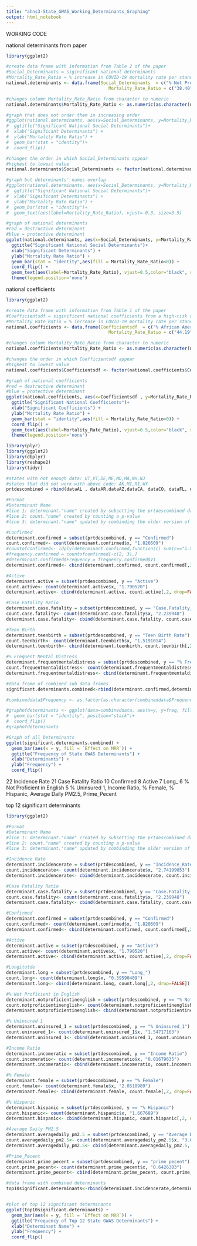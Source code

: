 ```yaml
---
title: "ahns3-State_GWAS_Working_Determinants_Graphing"
output: html_notebook
---
```


WORKING CODE

national determinants from paper
```r
library(ggplot2)

#create data frame with information from Table 2 of the paper
#Social_Determinants = siginificant national determinants
#Mortality_Rate_Ratio = % increase in COVID-19 mortality rate per standard deviation increase of coefficient
national.determinants <- data.frame(Social_Determinants  = c("% Not Proficient in English","Average Daily PM 2.5","% Uninsured","% Overcrowded Housing","% Fair or Poor Health","Motor Vehicle Mortality Rate","% Vaccinated for Influenza","Preventable Hospitalization Rate","Cancer Death Rate","Deaths of Despair Rate","Average Grade Performance","Age-Adjusted Suicide Rate","% Excessive Drinking"),
                                       Mortality_Rate_Ratio = c("38.40","36.90","36.88","24.61","24.20","14.47","14.10","10.82","9.40","-8.51","-13.4","-13.7","-14.56"))

#changes column Mortality_Rate_Ratio from character to numeric
national.determinants$Mortality_Rate_Ratio <- as.numeric(as.character(national.determinants$Mortality_Rate_Ratio))

#graph that does not order them in increasing order
#ggplot(national.determinants, aes(x=Social_Determinants, y=Mortality_Rate_Ratio)) + 
#  ggtitle("Significant National Social Determinants")+
#  xlab("Significant Determinants") +
#  ylab("Mortality Rate Ratio") +
#  geom_bar(stat = "identity")+ 
#  coord_flip()

#changes the order in which Social_Determinants appear
#highest to lowest value
national.determinants$Social_Determinants <- factor(national.determinants$Social_Determinants, levels = national.determinants$Social_Determinants[order(national.determinants$Mortality_Rate_Ratio)])

#graph but determinants' names overlap
#ggplot(national.determinants, aes(x=Social_Determinants, y=Mortality_Rate_Ratio)) + 
#  ggtitle("Significant National Social Determinants")+
#  xlab("Significant Determinants") +
#  ylab("Mortality Rate Ratio") +
#  geom_bar(stat = "identity")+ 
#  geom_text(aes(label=Mortality_Rate_Ratio), vjust=-0.3, size=3.5)

#graph of national determinants
#red = destructive determinant
#blue = protective determinant
ggplot(national.determinants, aes(x=Social_Determinants, y=Mortality_Rate_Ratio)) + 
  ggtitle("Significant National Social Determinants")+
  xlab("Significant Determinants") +
  ylab("Mortality Rate Ratio") +
  geom_bar(stat = "identity",aes(fill = Mortality_Rate_Ratio<0)) + 
  coord_flip() +
  geom_text(aes(label=Mortality_Rate_Ratio), vjust=0.5,color="black", size=3.5) +
  theme(legend.position='none')

```

national coefficients
```r
library(ggplot2)

#create data frame with information from Table 1 of the paper
#Coefficientsdf = siginificant national coefficients from a high-risk control model
#Mortality_Rate_Ratio = % increase in COVID-19 mortality rate per standard deviation increase of coefficient
national.coefficients <- data.frame(Coefficientsdf  = c("% African American" ,"% with Lung Cancer", "Days Since Mask Required","4th Quartile of Population Density","2nd Quartile of Population Density","Median Household Income","% Hispanic in County","Days Since First Infection","% Native American","% with less than High-School Education","% Adult Asthma"),
                                       Mortality_Rate_Ratio = c("44.19","33.86","31.96","29.62","26.81","21.51","20.17","19.75","17.16","10.71","-23.97")) 

#changes column Mortality_Rate_Ratio from character to numeric
national.coefficients$Mortality_Rate_Ratio <- as.numeric(as.character(national.coefficients$Mortality_Rate_Ratio))

#changes the order in which Coefficientsdf appear
#highest to lowest value
national.coefficients$Coefficientsdf <- factor(national.coefficients$Coefficientsdf, levels = national.coefficients$Coefficientsdf[order(national.coefficients$Mortality_Rate_Ratio)])

#graph of national coefficients
#red = destructive determinant
#blue = protective determinant
ggplot(national.coefficients, aes(x=Coefficientsdf , y=Mortality_Rate_Ratio)) + 
  ggtitle("Significant National Coefficients")+
  xlab("Significant Coefficients") +
  ylab("Mortality Rate Ratio") +
  geom_bar(stat = "identity",aes(fill = Mortality_Rate_Ratio<0)) + 
  coord_flip() +
  geom_text(aes(label=Mortality_Rate_Ratio), vjust=0.5,color="black", size=3.5) +
  theme(legend.position='none')

```


```r
library(plyr)
library(ggplot2)
library(dbplyr)
library(reshape2)
library(tidyr)

#states with not enough data: UT,VT,DE,ME,MD,MA,NH,NJ
#states that did not work with above code: AK,MI,RI,WY
prtdescombined = rbind(dataAL , dataAR,dataAZ,dataCA, dataCO, dataFL, dataGA, dataIA, dataID,dataIL,dataIN,dataKS, dataKY, dataLA, dataMI, dataMN, dataMO, dataMS, dataMT, dataNC, dataND, dataNE, dataNJ, dataNM, dataNY, dataOH,dataOK,dataOR,dataPA,dataSC,dataSD, dataTN,dataTX,dataVA,dataWA,dataWI,dataWV)

#Format
#Determinant Name
#line 1: determinant."name" created by subsetting the prtdescombined data frame witht the determinant name
#line 2: count."name" created by counting a p-value
#line 3: determinant."name" updated by combinding the older version of determinant."name" and count."name"

#Confirmed
determinant.confirmed = subset(prtdescombined, y == "Confirmed")
count.confirmed<- count(determinant.confirmed$x, "1.820609")
#countofconfirmed<- ldply(determinant.confirmed,function(c) sum(c=="1.519982"))
#frequency.confirmed = countofconfirmed[-c(2, 3),]
#determinant.confirmed$Frequency = frequency.confirmed$V1
determinant.confirmed<- cbind(determinant.confirmed, count.confirmed[,2, drop=FALSE])

#Active
determinant.active = subset(prtdescombined, y == "Active")
count.active<- count(determinant.active$x, "1.790520")
determinant.active<- cbind(determinant.active, count.active[,2, drop=FALSE])

#Case Fatality Ratio
determinant.case.fatality = subset(prtdescombined, y == "Case.Fatality_Ratio")
count.case.fatality<- count(determinant.case.fatality$x, "2.239948")
determinant.case.fatality<- cbind(determinant.case.fatality, count.case.fatality[,2, drop=FALSE])

#Teen Birth
determinant.teenbirth = subset(prtdescombined, y == "Teen Birth Rate")
count.teenbirth<- count(determinant.teenbirth$x, "1.5191014")
determinant.teenbirth<- cbind(determinant.teenbirth, count.teenbirth[,2, drop=FALSE])

#% Frequent Mental Distress
determinant.frequentmentaldistress = subset(prtdescombined, y == "% Frequent Mental Distress")
count.frequentmentaldistress<- count(determinant.frequentmentaldistress$x, "0.61055846")
determinant.frequentmentaldistress<- cbind(determinant.frequentmentaldistress, count.frequentmentaldistress[,2, drop=FALSE])

#data frame of combined sub data frames
significant.determinants.combined<-rbind(determinant.confirmed,determinant.active,determinant.case.fatality,determinant.teenbirth,determinant.frequentmentaldistress)

#combineddata$Frequency <- as.factor(as.character(combineddata$Frequency))

#graphofdeterminants <- ggplot(data=combineddata, aes(x=y, y=freq, fill=Effect on MRR)) +
#  geom_bar(stat = "identity", position="stack")+ 
#  coord_flip()
#graphofdeterminants

#Graph of all Determinants
ggplot(significant.determinants.combined) +
  geom_bar(aes(x = y, fill = `Effect on MRR`)) +
  ggtitle("Frequency of State GWAS Determinants") +
  xlab("Determinants") +
  ylab("Frequency") +
  coord_flip()

```

22 Incidence Rate 
21 Case Fatality Ratio 
10 Confirmed
8 Active
7 Long_
6 % Not Proficient in English
5 % Uninsured 1, Income Ratio, % Female, % Hispanic, Average Daily PM2.5, Prime_Pecent

top 12 significant determinants
```r
library(ggplot2)

#Format
#Determinant Name
#line 1: determinant."name" created by subsetting the prtdescombined data frame witht the determinant name
#line 2: count."name" created by counting a p-value
#line 3: determinant."name" updated by combinding the older version of determinant."name" and count."name"

#Incidence Rate
determinant.incidencerate = subset(prtdescombined, y == "Incidence_Rate")
count.incidencerate<- count(determinant.incidencerate$x, "2.74199053")
determinant.incidencerate<- cbind(determinant.incidencerate, count.incidencerate[,2, drop=FALSE])

#Case Fatality Ratio
determinant.case.fatality = subset(prtdescombined, y == "Case.Fatality_Ratio")
count.case.fatality<- count(determinant.case.fatality$x, "2.239948")
determinant.case.fatality<- cbind(determinant.case.fatality, count.case.fatality[,2, drop=FALSE])

#Confirmed
determinant.confirmed = subset(prtdescombined, y == "Confirmed")
count.confirmed<- count(determinant.confirmed$x, "1.820609")
determinant.confirmed<- cbind(determinant.confirmed, count.confirmed[,2, drop=FALSE])

#Active
determinant.active = subset(prtdescombined, y == "Active")
count.active<- count(determinant.active$x, "1.790520")
determinant.active<- cbind(determinant.active, count.active[,2, drop=FALSE])

#Longitutde
determinant.long = subset(prtdescombined, y == "Long_")
count.long<- count(determinant.long$x, "0.39590409")
determinant.long<- cbind(determinant.long, count.long[,2, drop=FALSE])

#% Not Proficient in English
determinant.notproficientinenglish = subset(prtdescombined, y == "% Not Proficient in English")
count.notproficientinenglish<- count(determinant.notproficientinenglish$x, "2.3443178")
determinant.notproficientinenglish<- cbind(determinant.notproficientinenglish, count.notproficientinenglish[,2, drop=FALSE])

#% Uninsured 1
determinant.uninsured_1 = subset(prtdescombined, y == "% Uninsured_1")
count.uninsured_1<- count(determinant.uninsured_1$x, "1.54717163")
determinant.uninsured_1<- cbind(determinant.uninsured_1, count.uninsured_1[,2, drop=FALSE])

#Income Ratio
determinant.incomeratio = subset(prtdescombined, y == "Income Ratio")
count.incomeratio<- count(determinant.incomeratio$x, "0.01679635")
determinant.incomeratio<- cbind(determinant.incomeratio, count.incomeratio[,2, drop=FALSE])

#% Female
determinant.female = subset(prtdescombined, y == "% Female")
count.female<- count(determinant.female$x, "2.0518989")
determinant.female<- cbind(determinant.female, count.female[,2, drop=FALSE])

#% Hispanic
determinant.hispanic = subset(prtdescombined, y == "% Hispanic")
count.hispanic<- count(determinant.hispanic$x, "1.667689")
determinant.hispanic<- cbind(determinant.hispanic, count.hispanic[,2, drop=FALSE])

#Average Daily PM2.5
determinant.averagedaily_pm2.5 = subset(prtdescombined, y == "Average Daily PM2.5")
count.averagedaily_pm2.5<- count(determinant.averagedaily_pm2.5$x, "3.03507631")
determinant.averagedaily_pm2.5<- cbind(determinant.averagedaily_pm2.5, count.averagedaily_pm2.5[,2, drop=FALSE])

#Prime_Pecent
determinant.prime_pecent = subset(prtdescombined, y == "prime_pecent")
count.prime_pecent<- count(determinant.prime_pecent$x, "0.6426303")
determinant.prime_pecent<- cbind(determinant.prime_pecent, count.prime_pecent[,2, drop=FALSE])

#data frame with combined determinants
top10significant.determinants<-rbind(determinant.incidencerate,determinant.case.fatality,determinant.confirmed,determinant.active,determinant.long,determinant.notproficientinenglish,determinant.uninsured_1,determinant.incomeratio,determinant.female,determinant.hispanic,determinant.averagedaily_pm2.5,determinant.prime_pecent)


#plot of top 12 significant determinants
ggplot(top10significant.determinants) +
  geom_bar(aes(x = y, fill = `Effect on MRR`)) +
  ggtitle("Frequency of Top 12 State GWAS Determinants") +
  xlab("Determinant Name") +
  ylab("Frequency") +
  coord_flip()


```



